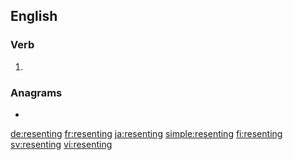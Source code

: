 ==English==

===Verb===
{{head|en|present participle}}

# {{present participle of|resent|lang=en|nocat=1}}

===Anagrams===
* {{l|en|enterings}}

[[de:resenting]]
[[fr:resenting]]
[[ja:resenting]]
[[simple:resenting]]
[[fi:resenting]]
[[sv:resenting]]
[[vi:resenting]]